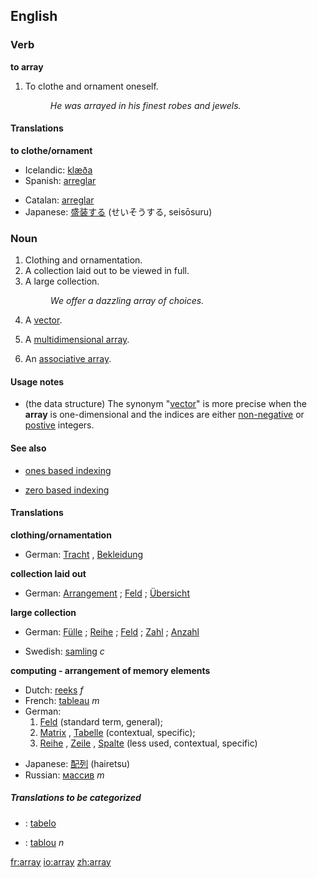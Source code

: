 ==English==

===Verb===
'''to array'''

#<!--DefA--> To clothe and ornament oneself.
#: ''He was arrayed in his finest robes and jewels.''

====Translations====
'''to clothe/ornament'''
{{top}}
*Icelandic: [[klæða]]
*Spanish: [[arreglar]]
{{mid}}
*Catalan: [[arreglar]]
*Japanese: [[盛装する]] (せいそうする, seisōsuru)
{{bottom}}

===Noun===
{{en-noun-reg}}

#<!--DefB--> Clothing and ornamentation.
#<!--DefC--> A collection laid out to be viewed in full.
#<!--DefD--> A large collection.
#: ''We offer a dazzling array of choices.''
#<!--DefE--> {{complang}} A [[vector]].
#{{complang}} A [[multidimensional array]].
# {{computing}} An [[associative array]].

====Usage notes====

* {{complang}} (the data structure)  The synonym "[[vector]]" is more precise when the '''array''' is one-dimensional and the indices are either [[non-negative]] or [[postive]] integers.

====See also====

* {{computing}} [[ones based indexing]]
* {{computing}} [[zero based indexing]]

====Translations====
<!--DefB-->'''clothing/ornamentation'''
{{top}}
*German: [[Tracht]] {{f}}, [[Bekleidung]] {{f}}
{{mid}}
{{bottom}}

<!--DefC-->'''collection laid out'''
{{top}}
*German: [[Arrangement]] {{n}}; [[Feld]] {{n}}; [[Übersicht]] {{f}}
{{mid}}
{{bottom}}

<!--DefD-->'''large collection'''
{{top}}
*German: [[Fülle]] {{f}}; [[Reihe]] {{f}}; [[Feld]] {{n}}; [[Zahl]] {{f}}; [[Anzahl]] {{f}}
{{mid}}
*Swedish: [[samling]] ''c''
{{bottom}}

<!--DefE-->'''computing - arrangement of memory elements'''
{{top}}
*Dutch: [[reeks]] ''f''
*French: [[tableau]] ''m''
*German:
*#[[Feld]] {{n}} (standard term, general);
*#[[Matrix]] {{f}}, [[Tabelle]] {{f}} (contextual, specific);
*#[[Reihe]] {{f}}, [[Zeile]] {{f}}, [[Spalte]] {{f}} (less used, contextual, specific)
{{mid}}
*Japanese: [[配列]] (hairetsu)
*Russian: [[массив]] ''m''
{{bottom}}

=====Translations to be categorized=====
{{checktrans}}
<!--Remove this section once all of the translations below have been moved into the tables above.-->
*{{ttbc|Ido|[[Ido]]}}: [[tabelo]]
*{{ttbc|Romanian}}: [[tablou]] ''n''

[[fr:array]]
[[io:array]]
[[zh:array]]